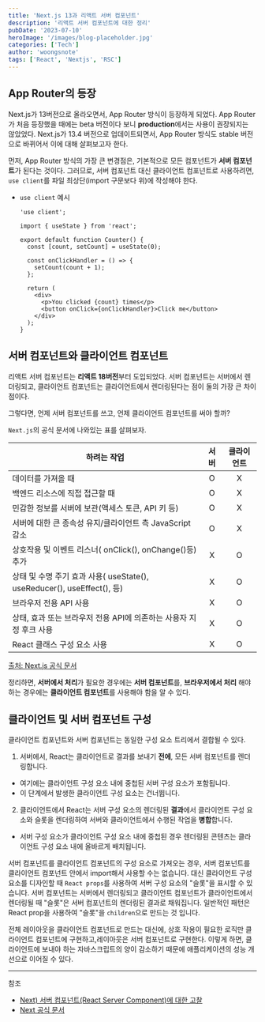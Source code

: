 ```yaml
---
title: 'Next.js 13과 리액트 서버 컴포넌트'
description: '리액트 서버 컴포넌트에 대한 정리'
pubDate: '2023-07-10'
heroImage: '/images/blog-placeholder.jpg'
categories: ['Tech']
author: 'woongsnote'
tags: ['React', 'Nextjs', 'RSC']
---
```


## App Router의 등장

Next.js가 13버전으로 올라오면서, App Router 방식이 등장하게 되었다.
App Router가 처음 등장했을 때에는 beta 버전이다 보니 **production**에서는 사용이 권장되지는 않았었다.
Next.js가 13.4 버전으로 업데이트되면서, App Router 방식도 stable 버전으로 바뀌어서 이에 대해 살펴보고자 한다.

먼저, App Router 방식의 가장 큰 변경점은, 기본적으로 모든 컴포넌트가 **서버 컴포넌트**가 된다는 것이다.
그러므로, 서버 컴포넌트 대신 클라이언트 컴포넌트로 사용하려면, `use client`를 파일 최상단(import 구문보다 위)에 작성해야 한다.

- `use client` 예시

  ```tsx
  'use client';

  import { useState } from 'react';

  export default function Counter() {
    const [count, setCount] = useState(0);

    const onClickHandler = () => {
      setCount(count + 1);
    };

    return (
      <div>
        <p>You clicked {count} times</p>
        <button onClick={onClickHandler}>Click me</button>
      </div>
    );
  }
  ```

## 서버 컴포넌트와 클라이언트 컴포넌트

리액트 서버 컴포넌트는 **리액트 18버전**부터 도입되었다.
서버 컴포넌트는 서버에서 렌더링되고, 클라이언트 컴포넌트는 클라이언트에서 렌더링된다는 점이 둘의 가장 큰 차이점이다.

그렇다면, 언제 서버 컴포넌트를 쓰고, 언제 클라이언트 컴포넌트를 써야 할까?

`Next.js`의 공식 문서에 나와있는 표를 살펴보자.

| 하려는 작업                                                             | 서버 | 클라이언트 |
| ----------------------------------------------------------------------- | :--: | :--------: |
| 데이터를 가져올 때                                                      |  O   |     X      |
| 백엔드 리소스에 직접 접근할 때                                          |  O   |     X      |
| 민감한 정보를 서버에 보관(액세스 토큰, API 키 등)                       |  O   |     X      |
| 서버에 대한 큰 종속성 유지/클라이언트 측 JavaScript 감소                |  O   |     X      |
| 상호작용 및 이벤트 리스너( onClick(), onChange()등) 추가                |  X   |     O      |
| 상태 및 수명 주기 효과 사용( useState(), useReducer(), useEffect(), 등) |  X   |     O      |
| 브라우저 전용 API 사용                                                  |  X   |     O      |
| 상태, 효과 또는 브라우저 전용 API에 의존하는 사용자 지정 후크 사용      |  X   |     O      |
| React 클래스 구성 요소 사용                                             |  X   |     O      |

[출처: Next.js 공식 문서](https://nextjs.org/docs/getting-started/react-essentials#when-to-use-server-and-client-components)

정리하면, **서버에서 처리**가 필요한 경우에는 **서버 컴포넌트**를, **브라우저에서 처리** 해야 하는 경우에는 **클라이언트 컴포넌트**를 사용해야 함을 알 수 있다.

## 클라이언트 및 서버 컴포넌트 구성

클라이언트 컴포넌트와 서버 컴포넌트는 동일한 구성 요소 트리에서 결합될 수 있다.

1. 서버에서, React는 클라이언트로 결과를 보내기 **전에**, 모든 서버 컴포넌트를 렌더링합니다.

- 여기에는 클라이언트 구성 요소 내에 중첩된 서버 구성 요소가 포함됩니다.
- 이 단계에서 발생한 클라이언트 구성 요소는 건너뜁니다.

2. 클라이언트에서 React는 서버 구성 요소의 렌더링된 **결과**에서 클라이언트 구성 요소와 슬롯을 렌더링하여 서버와 클라이언트에서 수행된 작업을 **병합**합니다.

- 서버 구성 요소가 클라이언트 구성 요소 내에 중첩된 경우 렌더링된 콘텐츠는 클라이언트 구성 요소 내에 올바르게 배치됩니다.

서버 컴포넌트를 클라이언트 컴포넌트의 구성 요소로 가져오는 경우, 서버 컴포넌트를 클라이언트 컴포넌트 안에서 import해서 사용할 수는 없습니다.
대신 클라이언트 구성 요소를 디자인할 때 `React props`를 사용하여 서버 구성 요소의 "슬롯"을 표시할 수 있습니다.
서버 컴포넌트는 서버에서 렌더링되고 클라이언트 컴포넌트가 클라이언트에서 렌더링될 때 "슬롯"은 서버 컴포넌트의 렌더링된 결과로 채워집니다.
일반적인 패턴은 React prop을 사용하여 "슬롯"을 `children`으로 만드는 것 입니다.

전체 레이아웃을 클라이언트 컴포넌트로 만드는 대신에, 상호 작용이 필요한 로직만 클라이언트 컴포넌트에 구현하고,레이아웃은 서버 컴포넌트로 구현한다.
이렇게 하면, 클라이언트에 보내야 하는 자바스크립트의 양이 감소하기 때문에 애플리케이션의 성능 개선으로 이어질 수 있다.

---

참조

- [Next) 서버 컴포넌트(React Server Component)에 대한 고찰](https://velog.io/@2ast/React-%EC%84%9C%EB%B2%84-%EC%BB%B4%ED%8F%AC%EB%84%8C%ED%8A%B8React-Server-Component%EC%97%90-%EB%8C%80%ED%95%9C-%EA%B3%A0%EC%B0%B0)
- [Next 공식 문서](https://nextjs.org/docs/getting-started/react-essentials)
